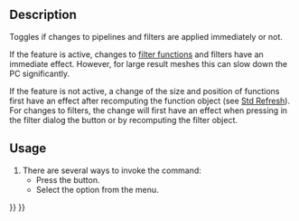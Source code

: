 <languages/>

{{Docnav
|[[FEM_ResultShow|Show Result]]
|[[FEM_PostPipelineFromResult|Post Pipeline From Result]]
|[[FEM_Workbench|FEM]]
|IconL=FEM_ResultShow.svg
|IconR=FEM_PostPipelineFromResult.svg
|IconC=Workbench_FEM.svg
}}

{{GuiCommand
|Name=FEM PostApplyChanges
|MenuLocation=Results → Apply Changes to Pipeline
|Workbenches=[[FEM_Workbench|FEM]]
|SeeAlso=[[Std_Refresh|Std Refresh]], [[FEM_PostCreateFunctions|FEM Filter functions]]
}}

==Description==

Toggles if changes to pipelines and filters are applied immediately or not.

If the feature is active, changes to [[FEM_PostCreateFunctions|filter functions]] and filters have an immediate effect. However, for large result meshes this can slow down the PC significantly.

If the feature is not active, a change of the size and position of functions first have an effect after recomputing the function object (see [[Std_Refresh|Std Refresh]]). For changes to filters, the change will first have an effect when pressing in the filter dialog the button {{Button|Apply}} or by recomputing the filter object.

==Usage==

# There are several ways to invoke the command:
#* Press the {{Button|[[Image:FEM_PostApplyChanges.svg|16px]] [[FEM_PostApplyChanges|Apply Changes to Pipeline]]}} button.
#* Select the {{MenuCommand|Results → [[Image:FEM_PostApplyChanges.svg|16px]] Apply Changes to Pipeline}} option from the menu.


{{Docnav
|[[FEM_ResultShow|Show Result]]
|[[FEM_PostPipelineFromResult|Post Pipeline From Result]]
|[[FEM_Workbench|FEM]]
|IconL=FEM_ResultShow.svg
|IconR=FEM_PostPipelineFromResult.svg
|IconC=Workbench_FEM.svg
}}

{{FEM_Tools_navi{{#translation:}}}}
{{Userdocnavi{{#translation:}}}}